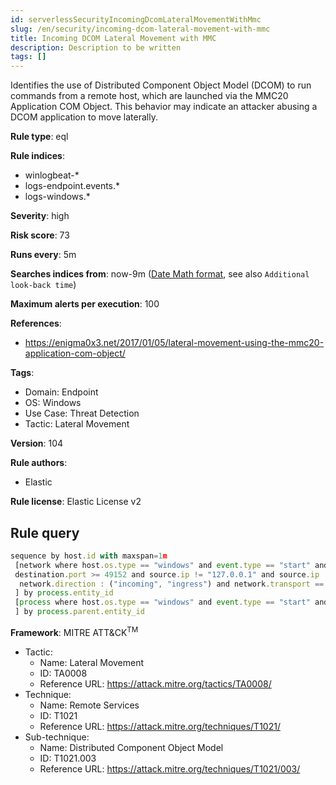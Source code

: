 ```yaml
---
id: serverlessSecurityIncomingDcomLateralMovementWithMmc
slug: /en/security/incoming-dcom-lateral-movement-with-mmc
title: Incoming DCOM Lateral Movement with MMC
description: Description to be written
tags: []
---
```


<div id="incoming-dcom-lateral-movement-with-mmc"></div>

Identifies the use of Distributed Component Object Model (DCOM) to run commands from a remote host, which are launched via the MMC20 Application COM Object. This behavior may indicate an attacker abusing a DCOM application to move laterally.

**Rule type**: eql

**Rule indices**: 

* winlogbeat-*
* logs-endpoint.events.*
* logs-windows.*

**Severity**: high

**Risk score**: 73

**Runs every**: 5m

**Searches indices from**: now-9m ([Date Math format](((ref))/common-options.html#date-math), see also <DocLink id="serverlessSecurityRulesUiCreate" section="set-the-rules-schedule">`Additional look-back time`</DocLink>)

**Maximum alerts per execution**: 100

**References**: 

* https://enigma0x3.net/2017/01/05/lateral-movement-using-the-mmc20-application-com-object/

**Tags**: 

* Domain: Endpoint
* OS: Windows
* Use Case: Threat Detection
* Tactic: Lateral Movement

**Version**: 104

**Rule authors**: 

* Elastic

**Rule license**: Elastic License v2

## Rule query

```js
sequence by host.id with maxspan=1m
 [network where host.os.type == "windows" and event.type == "start" and process.name : "mmc.exe" and source.port >= 49152 and
 destination.port >= 49152 and source.ip != "127.0.0.1" and source.ip != "::1" and
  network.direction : ("incoming", "ingress") and network.transport == "tcp"
 ] by process.entity_id
 [process where host.os.type == "windows" and event.type == "start" and process.parent.name : "mmc.exe"
 ] by process.parent.entity_id

```

**Framework**: MITRE ATT&CK<sup>TM</sup>

* Tactic:
    * Name: Lateral Movement
    * ID: TA0008
    * Reference URL: https://attack.mitre.org/tactics/TA0008/
* Technique:
    * Name: Remote Services
    * ID: T1021
    * Reference URL: https://attack.mitre.org/techniques/T1021/
* Sub-technique:
    * Name: Distributed Component Object Model
    * ID: T1021.003
    * Reference URL: https://attack.mitre.org/techniques/T1021/003/

